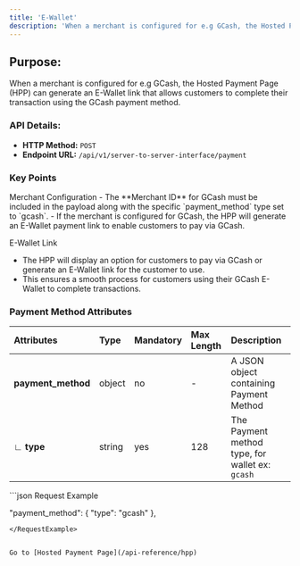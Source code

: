 ```yaml
---
title: 'E-Wallet'
description: 'When a merchant is configured for e.g GCash, the Hosted Payment Page (HPP) can generate an E-Wallet link that allows customers to complete their transaction using the GCash payment method.'
---
```


## Purpose:
When a merchant is configured for e.g GCash, the Hosted Payment Page (HPP) can generate an E-Wallet link that allows customers to complete their transaction using the GCash payment method.

### API Details:
- **HTTP Method:** `POST`
- **Endpoint URL:** `/api/v1/server-to-server-interface/payment`


### Key Points
<Info>
Merchant Configuration
- The **Merchant ID** for GCash must be included in the payload along with the specific `payment_method` type set to `gcash`.
- If the merchant is configured for GCash, the HPP will generate an E-Wallet payment link to enable customers to pay via GCash.

E-Wallet Link
- The HPP will display an option for customers to pay via GCash or generate an E-Wallet link for the customer to use.
- This ensures a smooth process for customers using their GCash E-Wallet to complete transactions.
</Info>

### Payment Method Attributes

| **Attributes**         | **Type**  | **Mandatory** | **Max Length** | **Description**                                                                 |
|:-----------------------|:----------|:--------------|:---------------|:--------------------------------------------------------------------------------|
| **payment_method**      | object    | no            | -              | A JSON object containing Payment Method                                         |
| ∟ **type**             | string    | yes           | 128            | The Payment method type, for wallet ex: `gcash`  |


<RequestExample>
```json Request Example

"payment_method": {
        "type": "gcash"
    },

```
</RequestExample>


Go to [Hosted Payment Page](/api-reference/hpp)